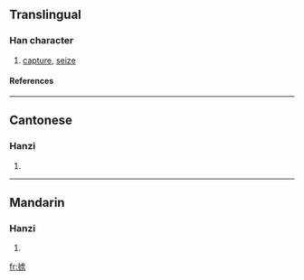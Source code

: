 {{see|擄}}

==Translingual==
===Han character===
{{Han char|rn=64|rad=手|as=08|sn=11|four=|canj=手卜心尸 (QYPS), X手卜心尸 (XQYPS)}}
# [[capture]], [[seize]]
====References====
{{Han ref|kx=0440.181|hdz=31896.030|uh=63B3|ud=25523}}
----
==Cantonese==
===Hanzi===
{{yue-hanzi|jyut=|y=lou5}}
# {{defn|Cantonese}}
----
==Mandarin==
===Hanzi===
{{cmn-hanzi|tra=擄|pin=[[lǔ]] ([[lu3]]), [[zhī]] ([[zhi1]]), [[zhì]] ([[zhi4]])|wg=lu<sup>3</sup>, chih<sup>1</sup>, chih<sup>4</sup>}}
# {{defn|Mandarin}}

[[fr:掳]]